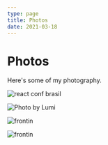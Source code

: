 ```yaml
---
type: page
title: Photos
date: 2021-03-18
---
```


# Photos

Here's some of my photography.


<Image
  src="/images/19944622_10211568056289680_8686923470397167973_o(1).jpg"
  alt="react conf brasil"
  width={500}
  height={500}
  priority
  className="next-image"
/>

<Image
  src="/images/IMG_0053.JPG"
  alt="Photo by Lumi"
  width={500}
  height={500}
  priority
  className="next-image"
/>

<Image
  src="/images/IMG_3372 2.jpg"
  alt="frontin"
  width={500}
  height={500}
  priority
  className="next-image"
/>

<Image
  src="/images/IMG_7720.jpg"
  alt="frontin"
  width={500}
  height={500}
  priority
  className="next-image"
/>
